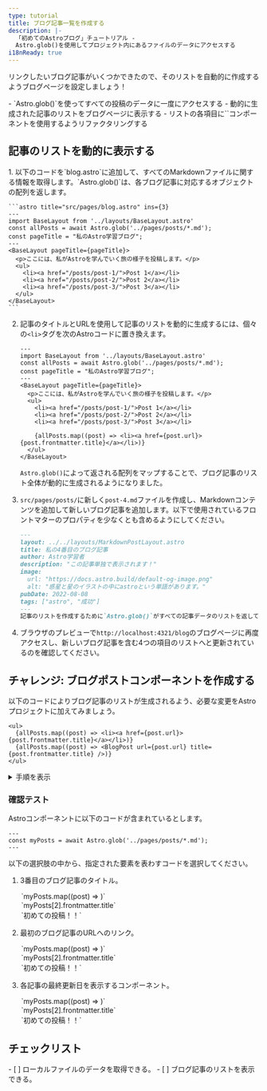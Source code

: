```yaml
---
type: tutorial
title: ブログ記事一覧を作成する
description: |-
  「初めてのAstroブログ」チュートリアル -
  Astro.glob()を使用してプロジェクト内にあるファイルのデータにアクセスする
i18nReady: true
---
```


リンクしたいブログ記事がいくつかできたので、そのリストを自動的に作成するようブログページを設定しましょう！

<PreCheck>
  - `Astro.glob()`を使ってすべての投稿のデータに一度にアクセスする
  - 動的に生成された記事のリストをブログページに表示する
  - リストの各項目に`<BlogPost />`コンポーネントを使用するようリファクタリングする
</PreCheck>

## 記事のリストを動的に表示する

<Steps>
1. 以下のコードを`blog.astro`に追加して、すべてのMarkdownファイルに関する情報を取得します。`Astro.glob()`は、各ブログ記事に対応するオブジェクトの配列を返します。

    ```astro title="src/pages/blog.astro" ins={3}
    ---
    import BaseLayout from '../layouts/BaseLayout.astro'
    const allPosts = await Astro.glob('../pages/posts/*.md');
    const pageTitle = "私のAstro学習ブログ";
    ---
    <BaseLayout pageTitle={pageTitle}>
      <p>ここには、私がAstroを学んでいく旅の様子を投稿します。</p>
      <ul>
        <li><a href="/posts/post-1/">Post 1</a></li>
        <li><a href="/posts/post-2/">Post 2</a></li>
        <li><a href="/posts/post-3/">Post 3</a></li>
      </ul>
    </BaseLayout>
    ```


2. 記事のタイトルとURLを使用して記事のリストを動的に生成するには、個々の`<li>`タグを次のAstroコードに置き換えます。

    ```astro title="src/pages/blog.astro" del={9,10,11} ins={13}
    ---
    import BaseLayout from '../layouts/BaseLayout.astro'
    const allPosts = await Astro.glob('../pages/posts/*.md');
    const pageTitle = "私のAstro学習ブログ";
    ---
    <BaseLayout pageTitle={pageTitle}>
      <p>ここには、私がAstroを学んでいく旅の様子を投稿します。</p>
      <ul>
        <li><a href="/posts/post-1/">Post 1</a></li>
        <li><a href="/posts/post-2/">Post 2</a></li>
        <li><a href="/posts/post-3/">Post 3</a></li>

        {allPosts.map((post) => <li><a href={post.url}>{post.frontmatter.title}</a></li>)}
      </ul>
    </BaseLayout>
    ```

    `Astro.glob()`によって返される配列をマップすることで、ブログ記事のリスト全体が動的に生成されるようになりました。

3. `src/pages/posts/`に新しく`post-4.md`ファイルを作成し、Markdownコンテンツを追加して新しいブログ記事を追加します。以下で使用されているフロントマターのプロパティを少なくとも含めるようにしてください。

    ```markdown
    ---
    layout: ../../layouts/MarkdownPostLayout.astro
    title: 私の4番目のブログ記事
    author: Astro学習者
    description: "この記事単独で表示されます！"
    image: 
      url: "https://docs.astro.build/default-og-image.png"
      alt: "惑星と星のイラストの中にastroという単語があります。"
    pubDate: 2022-08-08
    tags: ["astro", "成功"]
    ---
    記事のリストを作成するために`Astro.glob()`がすべての記事データのリストを返しているので、この記事は他のブログ記事と一緒に表示されるはずです。
    ```

4. ブラウザのプレビューで`http://localhost:4321/blog`のブログページに再度アクセスし、新しいブログ記事を含む4つの項目のリストへと更新されているのを確認してください。
</Steps>

<Box icon="puzzle-piece">

## チャレンジ: ブログポストコンポーネントを作成する

以下のコードによりブログ記事のリストが生成されるよう、必要な変更をAstroプロジェクトに加えてみましょう。

```astro title="src/pages/blog.astro" del={2} ins={3}
<ul>
  {allPosts.map((post) => <li><a href={post.url}>{post.frontmatter.title}</a></li>)}
  {allPosts.map((post) => <BlogPost url={post.url} title={post.frontmatter.title} />)}
</ul>
```

<details>
<summary>手順を表示</summary>

<Steps>
1. `src/components/`に新しいコンポーネントを作成します。

    <details>
    <summary>ファイル名を表示</summary>
    ```
    BlogPost.astro
    ```
    </details>

2. `Astro.props`として`title`と`url`を受け取ることができるよう、コンポーネントにコードを記述します。

    <details>
    <summary>コードを表示</summary>
    ```astro
    ---
    // src/components/BlogPost.astro
    const { title, url } = Astro.props;
    ---
    ```
    </details>

3. ブログ記事のリストの各項目を作成するために必要なテンプレートを追加します。

    <details>
    <summary>コードを表示</summary>
    ```astro
    <!-- src/components/BlogPost.astro -->
    <li><a href={url}>{title}</a></li>
    ```
    </details>

4. ブログページに新しいコンポーネントをインポートします。

    <details>
    <summary>コードを表示</summary>
    ```astro title="src/pages/blog.astro" ins={3}
    ---
    import BaseLayout from '../layouts/BaseLayout.astro';
    import BlogPost from '../components/BlogPost.astro';
    const allPosts = await Astro.glob('../pages/posts/*.md');
    const pageTitle = "私のAstro学習ブログ";
    ---
    ```
    </details>

5. 完成したコンポーネントのコードを確認します。

    <details>
    <summary>コードを表示</summary>
    ```astro title="src/components/BlogPost.astro"
    ---
    const { title, url } = Astro.props
    ---
    <li><a href={url}>{title}</a></li>
    ```
    ```astro title="src/pages/blog.astro" ins={3,10}
    ---
    import BaseLayout from '../layouts/BaseLayout.astro';
    import BlogPost from '../components/BlogPost.astro';
    const allPosts = await Astro.glob('../pages/posts/*.md');
    const pageTitle = "私のAstro学習ブログ"
    ---
    <BaseLayout pageTitle={pageTitle}>
      <p>ここには、私がAstroを学んでいく旅の様子を投稿します。</p>
      <ul>
        {allPosts.map((post) => <BlogPost url={post.url} title={post.frontmatter.title} />)}
      </ul>
    </BaseLayout>
    ```
    </details>
</Steps>
</details>
</Box>



<Box icon="question-mark">

### 確認テスト

Astroコンポーネントに以下のコードが含まれているとします。

```astro
---
const myPosts = await Astro.glob('../pages/posts/*.md');
---
```

以下の選択肢の中から、指定された要素を表わすコードを選択してください。

1. 3番目のブログ記事のタイトル。

    <MultipleChoice>
      <Option>
        `myPosts.map((post) => <LastUpdated date={post.frontmatter.pubDate} />)`
      </Option>
      <Option isCorrect>
        `myPosts[2].frontmatter.title`
      </Option>
      <Option>
        `<a href={myPosts[0].url}>初めての投稿！！</a>`
      </Option>
    </MultipleChoice>

2. 最初のブログ記事のURLへのリンク。

    <MultipleChoice>
      <Option>
        `myPosts.map((post) => <LastUpdated date={post.frontmatter.pubDate} />)`
      </Option>
      <Option>
        `myPosts[2].frontmatter.title`
      </Option>
      <Option isCorrect>
        `<a href={myPosts[0].url}>初めての投稿！！</a>`
      </Option>
    </MultipleChoice>

3. 各記事の最終更新日を表示するコンポーネント。

    <MultipleChoice>
      <Option isCorrect>
        `myPosts.map((post) => <LastUpdated date={post.frontmatter.pubDate} />)`
      </Option>
      <Option>
        `myPosts[2].frontmatter.title`
      </Option>
      <Option>
        `<a href={myPosts[0].url}>初めての投稿！！</a>`
      </Option>
    </MultipleChoice>

</Box>

## チェックリスト

<Box icon="check-list">

<Checklist>
- [ ] ローカルファイルのデータを取得できる。
- [ ] ブログ記事のリストを表示できる。
</Checklist>
</Box>